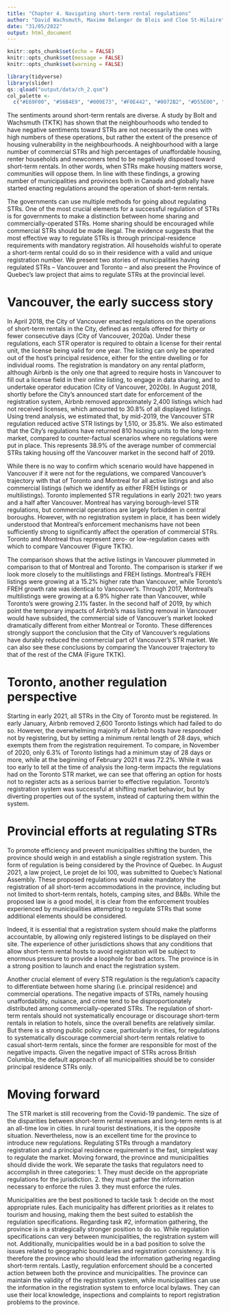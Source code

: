 ```yaml
---
title: "Chapter 4. Navigating short-term rental regulations"
author: "David Wachsmuth, Maxime Belanger de Blois and Cloe St-Hilaire"
date: "31/05/2022"
output: html_document
---
```


```r

knitr::opts_chunk$set(echo = FALSE)
knitr::opts_chunk$set(message = FALSE)
knitr::opts_chunk$set(warning = FALSE)

library(tidyverse)
library(slider)
qs::qload("output/data/ch_2.qsm")
col_palette <-
  c("#E69F00", "#56B4E9", "#009E73", "#F0E442", "#0072B2", "#D55E00", "#CC79A7")

```

The sentiments around short-term rentals are diverse. A study by Bolt and Wachsmuth (TKTK) has shown that the neighbourhoods who tended to have negative sentiments toward STRs are not necessarily the ones with high numbers of these operations, but rather the extent of the presence of housing vulnerability in the neighbourhoods. A neighbourhood with a large number of commercial STRs and high percentages of unaffordable housing, renter households and newcomers tend to be negatively disposed toward short-term rentals. In other words, when STRs make housing matters worse, communities will oppose them. In line with these findings, a growing number of municipalities and provinces both in Canada and globally have started enacting regulations around the operation of short-term rentals.

The governments can use multiple methods for going about regulating STRs. One of the most crucial elements for a successful regulation of STRs is for governments to make a distinction between home sharing and commercially-operated STRs. Home sharing should be encouraged while commercial STRs should be made illegal. The evidence suggests that the most effective way to regulate STRs is through principal-residence requirements with mandatory registration. All households wishful to operate a short-term rental could do so in their residence with a valid and unique registration number. We present two stories of municipalities having regulated STRs -- Vancouver and Toronto -- and also present the Province of Quebec's law project that aims to regulate STRs at the provincial level.

# Vancouver, the early success story

In April 2018, the City of Vancouver enacted regulations on the operations of short-term rentals in the City, defined as rentals offered for thirty or fewer consecutive days (City of
Vancouver, 2020a). Under these regulations, each STR operator is required to obtain a license for their rental unit, the license being valid for one year. The listing can only be operated out of the host's principal residence, either for the entire dwelling or for individual rooms. The registration is mandatory on any rental platform, although Airbnb is the only one that agreed to require hosts in Vancouver to fill out a license field in their online listing, to engage in data sharing, and to undertake operator education (City of Vancouver, 2020b). In August 2018, shortly before the City’s announced start date for enforcement of the registration system, Airbnb removed approximately 2,400 listings which had not received licenses, which amounted to 30.8% of all displayed listings. Using trend analysis, we estimated that, by mid-2019, the Vancouver STR regulation reduced active STR listings by 1,510, or 35.8%. We also estimated that the City's regulations have returned 810 housing units to the long-term market, compared to counter-factual scenarios where no regulations were put in place. This represents 38.9% of the average number of commercial STRs taking housing off the Vancouver market in the second half of 2019.

While there is no way to confirm which scenario would have happened in Vancouver if it were not for the regulations, we compared Vancouver's trajectory with that of Toronto and Montreal for all active listings and also commercial listings (which we identify as either FREH listings or multilistings). Toronto implemented STR regulations in early 2021: two years and a half after Vancouver. Montreal has varying borough-level STR regulations, but commercial operations are largely forbidden in central boroughs. However, with no registration system in place, it has been widely understood that Montreal’s enforcement mechanisms have not been sufficiently strong to significantly affect the operation of commercial STRs. Toronto and Montreal thus represent zero- or low-regulation cases with which to compare Vancouver (Figure TKTK).

The comparison shows that the active listings in Vancouver plummeted in comparison to that of Montreal and Toronto. The comparison is starker if we look more closely to the multilistings and FREH listings. Montreal’s FREH listings were growing at a 15.2% higher rate than Vancouver, while Toronto’s FREH growth rate was identical to Vancouver’s. Through 2017, Montreal’s multilistings were growing at a 6.9% higher rate than Vancouver, while Toronto’s were growing 2.1% faster. In the second half of 2019, by which point the temporary impacts of Airbnb’s mass listing removal in Vancouver would have subsided, the commercial side of Vancouver’s market looked dramatically different from either Montreal or Toronto. These differences strongly support the conclusion that the City of Vancouver’s regulations have durably reduced the commercial part of Vancouver’s STR market. We can also see these conclusions by comparing the Vancouver trajectory to that of the rest of the CMA (Figure TKTK).

# Toronto, another regulation perspective 

Starting in early 2021, all STRs in the City of Toronto must be registered. In early January, Airbnb removed 2,600 Toronto listings which had failed to do so. However, the overwhelming majority of Airbnb hosts have responded not by registering, but by setting a minimum rental length of 28 days, which exempts them from the registration requirement. To compare, in November of 2020, only 6.3% of Toronto listings had a minimum stay of 28 days or more, while at the beginning of February 2021 it was 72.2%. While it was too early to tell at the time of analysis the long-term impacts the regulations had on the Toronto STR market, we can see that offering an option for hosts not to register acts as a serious barrier to effective regulation. Toronto's registration system was successful at shifting market behavior, but by diverting properties out of the system, instead of capturing them within the system. 

# Provincial efforts at regulating STRs

To promote efficiency and prevent municipalities shifting the burden, the province should weigh in and establish a single registration system. This form of regulation is being considered by the Province of Quebec. In August 2021, a law project, Le projet de loi 100, was submitted to Quebec's National Assembly. These proposed regulations would make mandatory the registration of all short-term accommodations in the province, including but not limited to short-term rentals, hotels, camping sites, and B&Bs. While the proposed law is a good model, it is clear from the enforcement troubles experienced by municipalities attempting to regulate STRs that some additional elements should be considered.

Indeed, it is essential that a registration system should make the platforms accountable, by allowing only registered listings to be displayed on their site. The experience of other jurisdictions shows that any conditions that allow short-term rental hosts to avoid registration will be subject to enormous pressure to provide a loophole for bad actors. The province is in a strong position to launch and enact the registration system.

Another crucial element of every STR regulation is the regulation's capacity to differentiate between home sharing (i.e. principal residence) and commercial operations. The negative impacts of STRs, namely housing unaffordability, nuisance, and crime tend to be disproportionately distributed among commercially-operated STRs. The regulation of short-term rentals should not systematically encourage or discourage short-term rentals in relation to hotels, since the overall benefits are relatively similar. But there is a strong public policy case, particularly in cities, for regulations to systematically discourage commercial short-term rentals relative to casual short-term rentals, since the former are responsible for most of the negative impacts. Given the negative impact of STRs across British Columbia, the default approach of all municipalities should be to consider principal residence STRs only.

# Moving forward

The STR market is still recovering from the Covid-19 pandemic. The size of the disparities between short-term rental revenues and long-term rents is at an all-time low in cities. In rural tourist destinations, it is the opposite situation. Nevertheless, now is an excellent time for the province to introduce new regulations. Regulating STRs through a mandatory registration and a principal residence requirement is the fast, simplest way to regulate the market. Moving forward, the province and municipalities should divide the work. We separate the tasks that regulators need to accomplish in three categories: 1. They must decide on the appropriate regulations for the jurisdiction. 2. they must gather the information necessary to enforce the rules 3. they must enforce the rules.

Municipalities are the best positioned to tackle task 1: decide on the most appropriate rules. Each municipality has different priorities as it relates to tourism and housing, making them the best suited to establish the regulation specifications. Regarding task #2, information gathering, the province is in a strategically stronger position to do so. While regulation specifications can very between municipalities, the registration system will not. Additionally, municipalities would be in a bad position to solve the issues related to geographic boundaries and registration consistency. It is therefore the province who should lead the information gathering regarding short-term rentals. Lastly, regulation enforcement should be a concerted action between both the province and municipalities. The province can maintain the validity of the registration system, while municipalities can use the information in the registration system to enforce local bylaws. They can use their local knowledge, inspections and complaints to report registration problems to the province.



